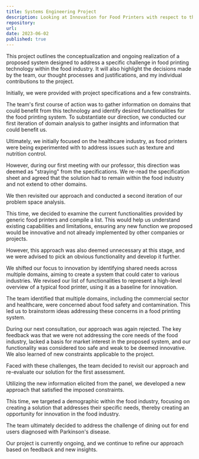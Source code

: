 ```yaml
---
title: Systems Engineering Project
description: Looking at Innovation for Food Printers with respect to the Food Industry
repository: 
url: 
date: 2023-06-02
published: true
---
```


This project outlines the conceptualization and ongoing realization of a proposed system designed to address a specific challenge in food printing technology within the food industry. It will also highlight the decisions made by the team, our thought processes and justifications, and my individual contributions to the project.

Initially, we were provided with project specifications and a few constraints.

The team's first course of action was to gather information on domains that could benefit from this technology and identify desired functionalities for the food printing system. To substantiate our direction, we conducted our first iteration of domain analysis to gather insights and information that could benefit us.

Ultimately, we initially focused on the healthcare industry, as food printers were being experimented with to address issues such as texture and nutrition control.

However, during our first meeting with our professor, this direction was deemed as "straying" from the specifications. We re-read the specification sheet and agreed that the solution had to remain within the food industry and not extend to other domains.

We then revisited our approach and conducted a second iteration of our problem space analysis.

This time, we decided to examine the current functionalities provided by generic food printers and compile a list. This would help us understand existing capabilities and limitations, ensuring any new function we proposed would be innovative and not already implemented by other companies or projects.

However, this approach was also deemed unnecessary at this stage, and we were advised to pick an obvious functionality and develop it further.

We shifted our focus to innovation by identifying shared needs across multiple domains, aiming to create a system that could cater to various industries. We revised our list of functionalities to represent a high-level overview of a typical food printer, using it as a baseline for innovation.

The team identified that multiple domains, including the commercial sector and healthcare, were concerned about food safety and contamination. This led us to brainstorm ideas addressing these concerns in a food printing system.

During our next consultation, our approach was again rejected. The key feedback was that we were not addressing the core needs of the food industry, lacked a basis for market interest in the proposed system, and our functionality was considered too safe and weak to be deemed innovative. We also learned of new constraints applicable to the project.

Faced with these challenges, the team decided to revisit our approach and re-evaluate our solution for the first assessment.

Utilizing the new information elicited from the panel, we developed a new approach that satisfied the imposed constraints.

This time, we targeted a demographic within the food industry, focusing on creating a solution that addresses their specific needs, thereby creating an opportunity for innovation in the food industry.

The team ultimately decided to address the challenge of dining out for end users diagnosed with Parkinson's disease.

Our project is currently ongoing, and we continue to refine our approach based on feedback and new insights.
